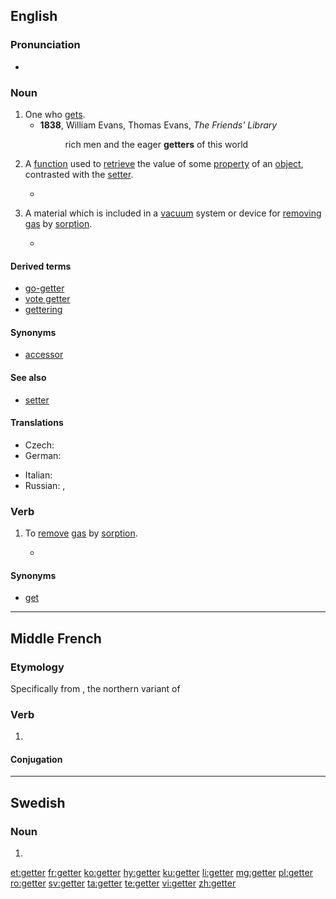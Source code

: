 ==English==

===Pronunciation===
* {{rhymes|ɛtə(ɹ)|lang=en}}

===Noun===
{{en-noun}}

# One who [[get]]s.
#* '''1838''', William Evans, ‎Thomas Evans, ''The Friends' Library''
#*: rich men and the eager '''getters''' of this world
# {{context|computing|programming|lang=en}} A [[function]] used to [[retrieve]] the value of some [[property]] of an [[object]], contrasted with the [[setter]].
#* {{quote-book
|year=2002
|author=James Steven Perry
|title=Java Management Extensions
|chapter=2
|isbn=0596002459
|page=47
|passage=A proper '''getter''' must return the type of its attribute.}}
# {{context|sciences|lang=en}} A material which is included in a [[vacuum]] system or device for [[removing]] [[gas]] by [[sorption]].
#* {{quote-book
|year=1979
|author=G. L. Weissler and Robert Warner Carlson
|title=Vacuum Physics and Technology
|chapter=5
|isbn=0124759149
|pages=194-195
|passage=Titanium has become the preferred '''getter''' for general vacuum-pumping applications because of its relatively high vapor pressure characteristic and its broad spectrum chemical reactivity.}}

====Derived terms====
* [[go-getter]]
* [[vote getter]]
* [[gettering]]

====Synonyms====
* {{sense|computing}} [[accessor]]

====See also====
* [[setter]]

====Translations====
{{trans-top|absorbing material}}
* Czech: {{t+|cs|getr|m}}
* German: {{t|de|Getter|m}}
{{trans-mid}}
* Italian: {{t|it|getter|m}}
* Russian: {{t+|ru|геттер|m}}, {{t+|ru|газопоглотитель|m}}
{{trans-bottom}}

===Verb===
{{en-verb}}

# {{context|sciences|lang=en}} To [[remove]] [[gas]] by [[sorption]].
#* {{quote-book
|year=2003
|author=John F. O'Hanlon
|title=A Users Guide to Vacuum Technology
|chapter=14
|isbn=0471270520
|page=247
|passage=Many reactive metals rapidly pump large quantities of active gases because they '''getter''' (react with) the gases.}}

====Synonyms====
* [[get]]

----

==Middle French==

===Etymology===
Specifically from {{etyl|fro|frm}} {{term|geter|lang=fro}}, the northern variant of {{term|jeter||to throw|lang=fro}}

===Verb===
{{head|frm|verb}}

# {{alternative form of|iecter|lang=frm}}

====Conjugation====
{{frm-conj-er|gett}}

----

==Swedish==

===Noun===
{{head|sv|noun form}}

# {{sv-noun-form-indef-pl|get}}

[[et:getter]]
[[fr:getter]]
[[ko:getter]]
[[hy:getter]]
[[ku:getter]]
[[li:getter]]
[[mg:getter]]
[[pl:getter]]
[[ro:getter]]
[[sv:getter]]
[[ta:getter]]
[[te:getter]]
[[vi:getter]]
[[zh:getter]]